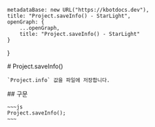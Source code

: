 
    metadataBase: new URL("https://kbotdocs.dev"),
    title: "Project.saveInfo() - StarLight",
    openGraph: {
        ...openGraph,
        title: "Project.saveInfo() - StarLight"
    }
}

<Section>
    # Project.saveInfo()

    `Project.info` 값을 파일에 저장합니다.
</Section>
<Section>
    ## 구문

    ~~~js
    Project.saveInfo();
    ~~~
</Section>